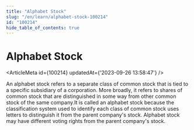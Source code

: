 ```yaml
---
title: "Alphabet Stock"
slug: "/en/learn/alphabet-stock-100214"
id: "100214"
hide_table_of_contents: true
---
```



# Alphabet Stock

<ArticleMeta id={100214} updatedAt={'2023-09-26 13:58:47'} />
<div className='border-solid border-b border-t-0 my-4 border-[var(--ifm-color-gray-300)]' />

An alphabet stock refers to a separate class of common stock that is tied to a specific subsidiary of a corporation. More broadly, it refers to shares of common stock that are distinguished in some way from other common stock of the same company.It is called an alphabet stock because the classification system used to identify each class of common stock uses letters to distinguish it from the parent company's stock. Alphabet stock may have different voting rights from the parent company's stock.
